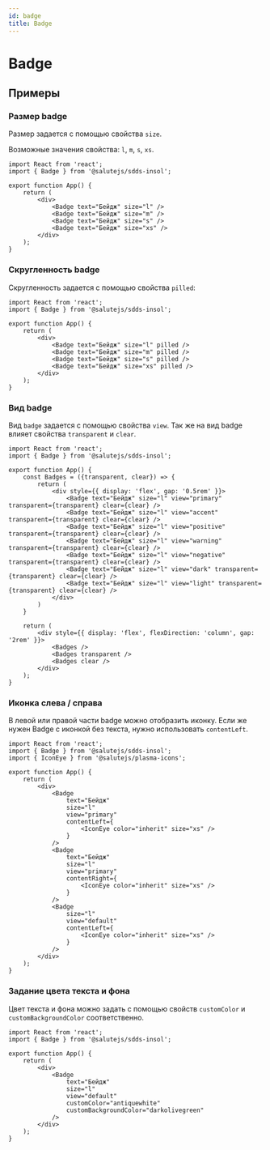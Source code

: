 ```yaml
---
id: badge
title: Badge
---
```



# Badge
<Description name="Badge" />
<PropsTable name="Badge"  exclude={['css']} />

## Примеры

### Размер badge
Размер задается с помощью свойства `size`.

Возможные значения свойства: `l`, `m`, `s`, `xs`.

```tsx live 
import React from 'react';
import { Badge } from '@salutejs/sdds-insol';

export function App() {
    return (
        <div>
            <Badge text="Бейдж" size="l" />
            <Badge text="Бейдж" size="m" />
            <Badge text="Бейдж" size="s" />
            <Badge text="Бейдж" size="xs" />
        </div>
    );
}
```

### Скругленность badge
Скругленность задается с помощью свойства `pilled`:

```tsx live 
import React from 'react';
import { Badge } from '@salutejs/sdds-insol';

export function App() {
    return (
        <div>
            <Badge text="Бейдж" size="l" pilled />
            <Badge text="Бейдж" size="m" pilled />
            <Badge text="Бейдж" size="s" pilled />
            <Badge text="Бейдж" size="xs" pilled />
        </div>
    );
}
```

### Вид badge
Вид `badge` задается с помощью свойства `view`.
Так же на вид badge влияет свойства `transparent` и `clear`.

```tsx live 
import React from 'react';
import { Badge } from '@salutejs/sdds-insol';

export function App() {
    const Badges = ({transparent, clear}) => {
        return (
            <div style={{ display: 'flex', gap: '0.5rem' }}>
                <Badge text="Бейдж" size="l" view="primary" transparent={transparent} clear={clear} />
                <Badge text="Бейдж" size="l" view="accent" transparent={transparent} clear={clear} />
                <Badge text="Бейдж" size="l" view="positive" transparent={transparent} clear={clear} />
                <Badge text="Бейдж" size="l" view="warning" transparent={transparent} clear={clear} />
                <Badge text="Бейдж" size="l" view="negative" transparent={transparent} clear={clear} />
                <Badge text="Бейдж" size="l" view="dark" transparent={transparent} clear={clear} />
                <Badge text="Бейдж" size="l" view="light" transparent={transparent} clear={clear} />
            </div>
        )
    }

    return (
        <div style={{ display: 'flex', flexDirection: 'column', gap: '2rem' }}>
            <Badges />
            <Badges transparent />
            <Badges clear />
        </div>
    );
}
```

### Иконка слева / справа
В левой или правой части badge можно отобразить иконку. 
Если же нужен Badge с иконкой без текста, нужно использовать `contentLeft`.

```tsx live
import React from 'react';
import { Badge } from '@salutejs/sdds-insol';
import { IconEye } from '@salutejs/plasma-icons';

export function App() {
    return (
        <div>
            <Badge 
                text="Бейдж" 
                size="l"   
                view="primary" 
                contentLeft={
                    <IconEye color="inherit" size="xs" />
                } 
            />
            <Badge 
                text="Бейдж" 
                size="l"   
                view="primary" 
                contentRight={
                    <IconEye color="inherit" size="xs" />
                } 
            />
            <Badge 
                size="l"   
                view="default" 
                contentLeft={
                    <IconEye color="inherit" size="xs" />
                } 
            />
        </div>
    );
}
```

### Задание цвета текста и фона
Цвет текста и фона можно задать с помощью свойств 
`customColor` и `customBackgroundColor` соответственно.

```tsx live
import React from 'react';
import { Badge } from '@salutejs/sdds-insol';

export function App() {
    return (
        <div>
            <Badge 
                text="Бейдж" 
                size="l"   
                view="default" 
                customColor="antiquewhite"
                customBackgroundColor="darkolivegreen" 
            />
        </div>
    );
}
